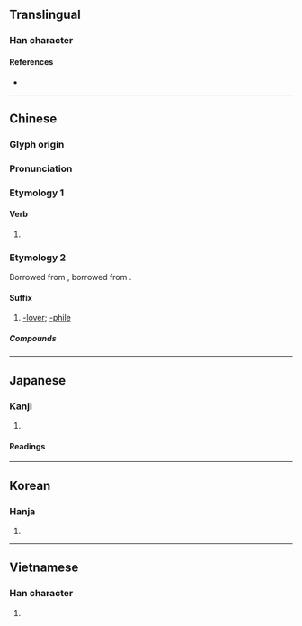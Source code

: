 {{character info/new}}
==Translingual==

===Han character===
{{Han char|rn=64|rad=手|as=08|sn=11|four=53011|canj=QJCM|ids=⿰扌空}}

====References====
* {{Han ref|kx=0439.070|dkj=12283|dj=0789.070|hdz=31906.090|uh=63A7}}

----

==Chinese==
{{zh-forms}}

===Glyph origin===
{{Han etym}}

===Pronunciation===
{{zh-pron
|m=kòng
|c=hung3
|h=pfs=
|md=
|mn=qz,tw,xm,zz:khàng/qz,tw,xm,zz:khòng
|mn_note=khàng - vernacular; khòng - literary
|w=
|mc=y
|oc=y
|cat=v,suf
}}

===Etymology 1===
{{rfe|lang=zh}}

====Verb====
{{zh-verb}}

# {{rfdef|lang=zh}}

===Etymology 2===
Borrowed from {{bor|zh|ja|コン|tr=kon|notext=1|pos=abbreviation of {{m|ja|コンプレックス}} ''konpurekkusu''}}, borrowed from {{bor|ja|en|complex|notext=1}}.

====Suffix====
{{zh-suf}}

# {{lb|zh|ACG|internet slang}} [[-lover]]; [[-phile]]
#: {{zh-x|巨乳 控|someone who likes large breasts}}

=====Compounds=====
{{zh-der|蘿莉控|妹控|兄控|大叔控}}

----

==Japanese==

===Kanji===
{{ja-kanji|grade=c|rs=手08}}

# {{defn|lang=ja|sort=手08}}

====Readings====
{{ja-readings
|goon=くう
|kanon=こう
|kun=ひか-える, ひかえ
}}

----

==Korean==

===Hanja===
{{ko-hanja|hangeul=[[공]], [[강]]|eumhun=|rv=gong, gang|mr=kong, kang|y=kong, kang}}

# {{defn|lang=ko|sort=手08}}

----

==Vietnamese==

===Han character===
{{vi-hantu|khống|rs=手08}}

# {{defn|lang=vi}}